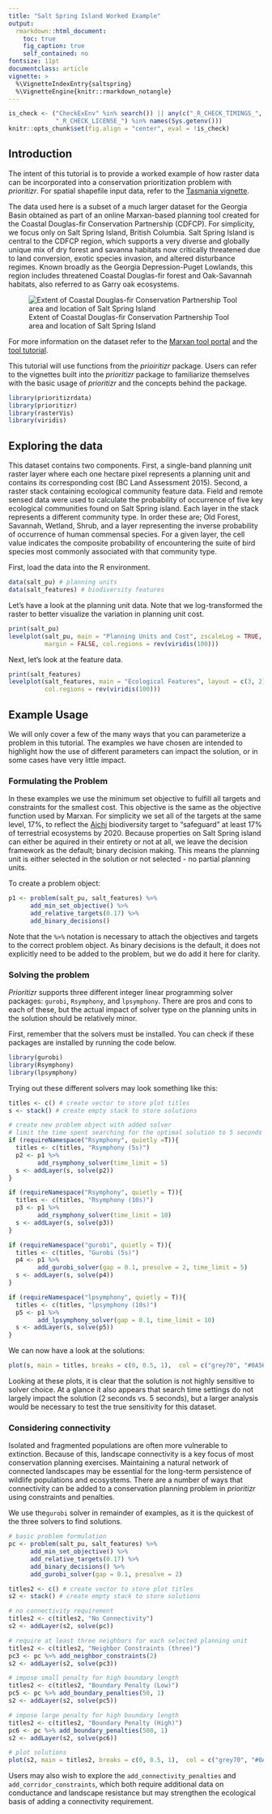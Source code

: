 ```yaml
---
title: "Salt Spring Island Worked Example"
output:
  rmarkdown::html_document:
    toc: true
    fig_caption: true
    self_contained: no
fontsize: 11pt
documentclass: article
vignette: >
  %\VignetteIndexEntry{saltspring}
  %\VignetteEngine{knitr::rmarkdown_notangle}
---
```


```r
is_check <- ("CheckExEnv" %in% search()) || any(c("_R_CHECK_TIMINGS_",
             "_R_CHECK_LICENSE_") %in% names(Sys.getenv()))
knitr::opts_chunk$set(fig.align = "center", eval = !is_check)
```

## Introduction

The intent of this tutorial is to provide a worked example of how raster data can be incorporated into a conservation prioritization problem with _prioritizr_. For spatial shapefile input data, refer to the [Tasmania vignette](https://prioritizr.github.io/prioritizrdata/tasmania.html).

The data used here is a subset of a much larger dataset for the Georgia Basin obtained as part of an online Marxan-based planning tool created for the Coastal Douglas-fir Conservation Partnership (CDFCP). For simplicity, we focus only on Salt Spring Island, British Columbia. Salt Spring Island is central to the CDFCP region, which supports a very diverse and globally unique mix of dry forest and savanna habitats now critically threatened due to land conversion, exotic species invasion, and altered disturbance regimes. Known broadly as the Georgia Depression-Puget Lowlands, this region includes threatened Coastal Douglas-fir forest and Oak-Savannah habitats, also referred to as Garry oak ecosystems.

![Extent of Coastal Douglas-fir Conservation Partnership Tool area and location of Salt Spring Island](inst/assets/Extent_map.jpg)

For more information on the dataset refer to the [Marxan tool portal](http://arcese.forestry.ubc.ca/marxan-tool/) and the [tool tutorial](http://peter-arcese-lab.sites.olt.ubc.ca/files/2016/09/CDFCP_tutorial_2017_05.pdf).

This tutorial will use functions from the _prioiritizr_ package. Users can refer to the vignettes built into the _prioritizr_ package to familiarize themselves with the basic usage of _prioritizr_ and the concepts behind the package.

```r
library(prioritizrdata)
library(prioritizr)
library(rasterVis)
library(viridis)
```

## Exploring the data

This dataset contains two components. First, a single-band planning unit raster layer where each one hectare pixel represents a planning unit and contains its corresponding cost (BC Land Assessment 2015). Second, a raster stack containing ecological community feature data. Field and remote sensed data were used to calculate the probability of occurrence of five key ecological communities found on Salt Spring island. Each layer in the stack represents a different community type. In order these are; Old Forest, Savannah, Wetland, Shrub, and a layer representing the inverse probability of occurrence of human commensal species. For a given layer, the cell value indicates the composite probability of encountering the suite of bird species most commonly associated with that community type.

First, load the data into the R environment.

```r
data(salt_pu) # planning units
data(salt_features) # biodiversity features
```

Let's have a look at the planning unit data. Note that we log-transformed the raster to better visualize the variation in planning unit cost.
```r
print(salt_pu)
levelplot(salt_pu, main = "Planning Units and Cost", zscaleLog = TRUE,
          margin = FALSE, col.regions = rev(viridis(100)))
```

Next, let's look at the feature data.
```r
print(salt_features)
levelplot(salt_features, main = "Ecological Features", layout = c(3, 2),
          col.regions = rev(viridis(100)))
```

## Example Usage

We will only cover a few of the many ways that you can parameterize a problem in this tutorial. The examples we have chosen are intended to highlight how the use of different parameters can impact the solution, or in some cases have very little impact.

### Formulating the Problem

In these examples we use the minimum set objective to fulfill all targets and constraints for the smallest cost. This objective is the same as the objective function used by Marxan. For simplicity we set all of the targets at the same level, 17%, to reflect the [Aichi](https://www.cbd.int/sp/targets/) biodiversity target to "safeguard" at least 17% of terrestrial ecosystems by 2020. Because properties on Salt Spring island can either be aquired in their entirety or not at all, we leave the decision framework as the default; binary decision making. This means the planning unit is either selected in the solution or not selected - no partial planning units.

To create a problem object:

```r
p1 <- problem(salt_pu, salt_features) %>%
      add_min_set_objective() %>%
      add_relative_targets(0.17) %>%
      add_binary_decisions()
```

Note that the `%>%` notation is necessary to attach the objectives and targets to the correct problem object. As binary decisions is the default, it does not explicitly need to be added to the problem, but we do add it here for clarity.

### Solving the problem

_Prioritizr_ supports three different integer linear programming solver packages: `gurobi`, `Rsymphony`, and `lpsymphony`. There are pros and cons to each of these, but the actual impact of solver type on the planning units in the solution should be relatively minor.

First, remember that the solvers must be installed. You can check if these packages are installed by running the code below.

```r
library(gurobi)
library(Rsymphony)
library(lpsymphony)
```

Trying out these different solvers may look something like this:

```r
titles <- c() # create vector to store plot titles
s <- stack() # create empty stack to store solutions

# create new problem object with added solver
# limit the time spent searching for the optimal solution to 5 seconds
if (requireNamespace("Rsymphony", quietly =T)){
  titles <- c(titles, "Rsymphony (5s)")
  p2 <- p1 %>%
        add_rsymphony_solver(time_limit = 5)
  s <- addLayer(s, solve(p2))
}

if (requireNamespace("Rsymphony", quietly = T)){
  titles <- c(titles, "Rsymphony (10s)")
  p3 <- p1 %>%
        add_rsymphony_solver(time_limit = 10)
  s <- addLayer(s, solve(p3))
}

if (requireNamespace("gurobi", quietly = T)){
  titles <- c(titles, "Gurobi (5s)")
  p4 <- p1 %>%
        add_gurobi_solver(gap = 0.1, presolve = 2, time_limit = 5)
  s <- addLayer(s, solve(p4))
}

if (requireNamespace("lpsymphony", quietly = T)){
  titles <- c(titles, "lpsymphony (10s)")
  p5 <- p1 %>%
        add_lpsymphony_solver(gap = 0.1, time_limit = 10)
  s <- addLayer(s, solve(p5))
}
```

We can now have a look at the solutions:
```r
plot(s, main = titles, breaks = c(0, 0.5, 1),  col = c("grey70", "#0A5640"))
```

Looking at these plots, it is clear that the solution is not highly sensitive to solver choice. At a glance it also appears that search time settings do not largely impact the solution (2 seconds vs. 5 seconds), but a larger analysis would be necessary to test the true sensitivity for this dataset.

### Considering connectivity

Isolated and fragmented populations are often more vulnerable to extinction. Because of this, landscape connectivity is a key focus of most conservation planning exercises. Maintaining a natural network of connected landscapes may be essential for the long-term persistence of wildlife populations and ecosystems. There are a number of ways that connectivity can be added to a conservation planning problem in _prioritizr_ using constraints and penalties.

We use the`gurobi` solver in remainder of examples, as it is the quickest of the three solvers to find solutions.

```r
# basic problem formulation
pc <- problem(salt_pu, salt_features) %>%
      add_min_set_objective() %>%
      add_relative_targets(0.17) %>%
      add_binary_decisions() %>%
      add_gurobi_solver(gap = 0.1, presolve = 2)
```

```r
titles2 <- c() # create vector to store plot titles
s2 <- stack() # create empty stack to store solutions

# no connectivity requirement
titles2 <- c(titles2, "No Connectivity")
s2 <- addLayer(s2, solve(pc))

# require at least three neighbors for each selected planning unit
titles2 <- c(titles2, "Neighbor Constraints (three)")
pc3 <- pc %>% add_neighbor_constraints(2)
s2 <- addLayer(s2, solve(pc3))

# impose small penalty for high boundary length
titles2 <- c(titles2, "Boundary Penalty (Low)")
pc5 <- pc %>% add_boundary_penalties(50, 1)
s2 <- addLayer(s2, solve(pc5))

# impose large penalty for high boundary length
titles2 <- c(titles2, "Boundary Penalty (High)")
pc6 <- pc %>% add_boundary_penalties(500, 1)
s2 <- addLayer(s2, solve(pc6))

# plot solutions
plot(s2, main = titles2, breaks = c(0, 0.5, 1),  col = c("grey70", "#0A5640"))
```

Users may also wish to explore the `add_connectivity_penalties` and `add_corridor_constraints`, which both require additional data on conductance and landscape resistance but may strengthen the ecological basis of adding a connectivity requirement.
